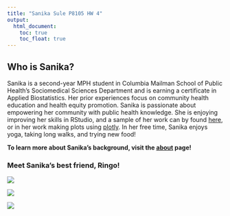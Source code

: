 ```yaml
---
title: "Sanika Sule P8105 HW 4"
output: 
  html_document:
    toc: true
    toc_float: true 
---
```


## Who is Sanika?

Sanika is a second-year MPH student in Columbia Mailman School of Public Health's Sociomedical Sciences Department and is earning a certificate in Applied Biostatistics. Her prior experiences focus on community health education and health equity promotion. Sanika is passionate about empowering her community with public health knowledge. She is enjoying improving her skills in RStudio, and a sample of her work can by found [here](https://github.com/sanika-sule), or in her work making plots using [plotly](flexdashboard.html). In her free time, Sanika enjoys yoga, taking long walks, and trying new food! 

**To learn more about Sanika's background, visit the [about](about.html) page!**
 
### Meet Sanika's best friend, Ringo!

![](images/ringo_1.jpg)

![](images/ringo_2.jpg)

![](images/ringo_3.jpg)
